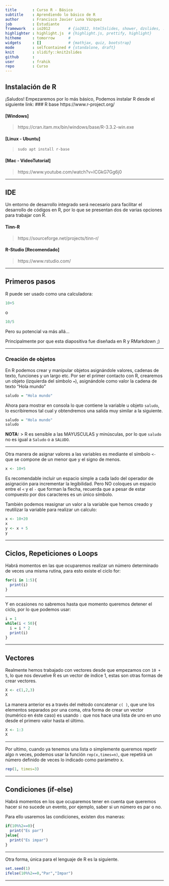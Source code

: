 ```yaml
---
title       : Curso R - Básico
subtitle    : Aprendiendo lo básico de R
author      : Francisco Javier Luna Vázquez
job         : Estudiante
framework   : io2012        # {io2012, html5slides, shower, dzslides, ...}
highlighter : highlight.js  # {highlight.js, prettify, highlight}
hitheme     : tomorrow      # 
widgets     : []            # {mathjax, quiz, bootstrap}
mode        : selfcontained # {standalone, draft}
knit        : slidify::knit2slides
github      :
user        : frahik
repo        : Curso
---
```


## Instalación de R 
¡Saludos! 
Empezaremos por lo más básico, Podemos instalar R desde el siguiente link: 
### R base 
https://www.r-project.org/ 
 
#### [Windows] 
> https://cran.itam.mx/bin/windows/base/R-3.3.2-win.exe 
 
#### [Linux - Ubuntu] 
> `sudo apt install r-base` 
 
#### [Mac - VideoTutorial] 
> https://www.youtube.com/watch?v=ICGkG7Gg6j0 
 
--- 
 
## IDE 
Un entorno de desarrollo integrado será necesario para facilitar el desarrollo de códigos en R, por lo que se presentan dos de varias opciones para trabajar con R. 
 
#### Tinn-R 
> https://sourceforge.net/projects/tinn-r/ 
 
#### R-Studio [Recomendado] 
> https://www.rstudio.com/ 
 
---- 
 
## Primeros pasos 
R puede ser usado como una calculadora: 
```R
10+5 
``` 
o 
```R
10/5 
``` 
Pero su potencial va más allá... 
 
Principalmente por que esta diapositiva fue diseñada en R y RMarkdown ;) 
 
----- 
 
### Creación de objetos 
 
En R podemos crear y manipular objetos asignándole valores, cadenas de texto, funciones y un largo etc. 
Por ser el primer contacto con R, crearemos un objeto (izquierda del símbolo `=`), asignándole como valor la cadena de texto "Hola mundo" 
```R
saludo = "Hola mundo" 
``` 
Ahora para mostrar en consola lo que contiene la variable u objeto `saludo`, lo escribiremos tal cual y obtendremos una salida muy similar a la siguiente. 
```R
saludo = "Hola mundo" 
saludo 
``` 
 
**NOTA:** 
> R es sensible a las MAYUSCULAS y minúsculas, por lo que `saludo` no es igual a `Saludo` o a `SALUDO`. 
 
--- 
 
Otra manera de asignar valores a las variables es mediante el símbolo `<-` que se compone de un menor que y el signo de menos. 
 
```R
x <- 10+5 
``` 
 
Es recomendable incluir un espacio simple a cada lado del operador de asignación para incrementar la legibilidad. Pero NO coloques un espacio entre el `<` y el `-` que forman la flecha, recuerda que a pesar de estar compuesto por dos caracteres es un único símbolo. 
 
También podemos reasignar un valor a la variable que hemos creado y reutilizar la variable para realizar un calculo: 
```R
x <- 10+20 
x 
y <- x + 5 
y 
``` 
 
--- 
 
## Ciclos, Repeticiones o Loops 
 
Habrá momentos en las que ocuparemos realizar un número determinado de veces una misma rutina, para esto existe el ciclo for: 
 
```R
for(i in 1:5){ 
  print(i) 
} 
``` 
 
---- 
 
Y en ocasiones no sabremos hasta que momento queremos detener el ciclo, por lo que podemos usar: 
 
```R
i = 1 
while(i < 50){ 
  i = i * 2 
  print(i) 
} 
``` 
 
--- 
 
## Vectores 
 
Realmente hemos trabajado con vectores desde que empezamos con `10 + 5`, lo que nos devuelve R es un vector de índice 1, estas son otras formas de crear vectores. 
 
```R
X <- c(1,2,3) 
X 
``` 
 
La manera anterior es a través del método concatenar `c( )`, que une los elementos separados por una coma, otra forma de crear un vector (numérico en éste caso) es usando `:` que nos hace una lista de uno en uno desde el primero valor hasta el último. 
```R
X <- 1:3 
X 
``` 
 
---- 
 
Por ultimo,  cuando ya tenemos una lista o simplemente queremos repetir algo n veces, podemos usar la función `rep(x,times=n)`, que repetirá un número definido de veces lo indicado como parámetro x. 
```R
rep(1, times=3)  
``` 
 
---- 
 
## Condiciones (if-else) 
Habrá momentos en los que ocuparemos tener en cuenta que queremos hacer si no sucede un evento, por ejemplo, saber si un número es par o no. 
 
Para ello usaremos las condiciones, existen dos maneras: 
```R
if(10%%2==0){ 
  print("Es par") 
}else{ 
  print("Es impar") 
} 
``` 
 
--- 
 
Otra forma, única para el lenguaje de R es la siguiente. 
```R
set.seed(1) 
ifelse(10%%2==0,"Par","Impar")  
``` 
 
--- 